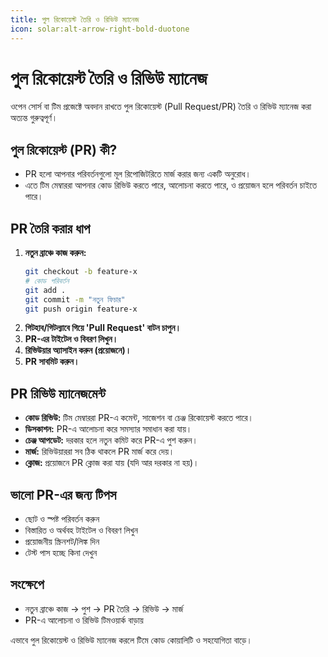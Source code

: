 ```yaml
---
title: পুল রিকোয়েস্ট তৈরি ও রিভিউ ম্যানেজ
icon: solar:alt-arrow-right-bold-duotone
---
```


# পুল রিকোয়েস্ট তৈরি ও রিভিউ ম্যানেজ

ওপেন সোর্স বা টিম প্রজেক্টে অবদান রাখতে পুল রিকোয়েস্ট (Pull Request/PR) তৈরি ও রিভিউ ম্যানেজ করা অত্যন্ত গুরুত্বপূর্ণ।

## পুল রিকোয়েস্ট (PR) কী?
- PR হলো আপনার পরিবর্তনগুলো মূল রিপোজিটরিতে মার্জ করার জন্য একটি অনুরোধ।
- এতে টিম মেম্বাররা আপনার কোড রিভিউ করতে পারে, আলোচনা করতে পারে, ও প্রয়োজন হলে পরিবর্তন চাইতে পারে।

## PR তৈরি করার ধাপ
1. **নতুন ব্রাঞ্চে কাজ করুন:**
   ```sh
   git checkout -b feature-x
   # কোড পরিবর্তন
   git add .
   git commit -m "নতুন ফিচার"
   git push origin feature-x
   ```
2. **গিটহাব/গিটল্যাবে গিয়ে 'Pull Request' বাটন চাপুন।**
3. **PR-এর টাইটেল ও বিবরণ লিখুন।**
4. **রিভিউয়ার অ্যাসাইন করুন (প্রয়োজনে)।**
5. **PR সাবমিট করুন।**

## PR রিভিউ ম্যানেজমেন্ট
- **কোড রিভিউ:** টিম মেম্বাররা PR-এ কমেন্ট, সাজেশন বা চেঞ্জ রিকোয়েস্ট করতে পারে।
- **ডিসকাশন:** PR-এ আলোচনা করে সমস্যার সমাধান করা যায়।
- **চেঞ্জ আপডেট:** দরকার হলে নতুন কমিট করে PR-এ পুশ করুন।
- **মার্জ:** রিভিউয়াররা সব ঠিক থাকলে PR মার্জ করে দেয়।
- **ক্লোজ:** প্রয়োজনে PR ক্লোজ করা যায় (যদি আর দরকার না হয়)।

## ভালো PR-এর জন্য টিপস
- ছোট ও স্পষ্ট পরিবর্তন করুন
- বিস্তারিত ও অর্থবহ টাইটেল ও বিবরণ লিখুন
- প্রয়োজনীয় স্ক্রিনশট/লিঙ্ক দিন
- টেস্ট পাস হচ্ছে কিনা দেখুন

## সংক্ষেপে
- নতুন ব্রাঞ্চে কাজ → পুশ → PR তৈরি → রিভিউ → মার্জ
- PR-এ আলোচনা ও রিভিউ টিমওয়ার্ক বাড়ায়

এভাবে পুল রিকোয়েস্ট ও রিভিউ ম্যানেজ করলে টিমে কোড কোয়ালিটি ও সহযোগিতা বাড়ে।
